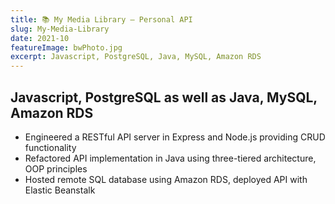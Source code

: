 ```yaml
---
title: 📚 My Media Library – Personal API
slug: My-Media-Library
date: 2021-10
featureImage: bwPhoto.jpg
excerpt: Javascript, PostgreSQL, Java, MySQL, Amazon RDS
---
```

## Javascript, PostgreSQL as well as Java, MySQL, Amazon RDS

- Engineered a RESTful API server in Express and Node.js providing CRUD functionality
- Refactored API implementation in Java using three-tiered architecture, OOP principles
- Hosted remote SQL database using Amazon RDS, deployed API with Elastic Beanstalk
